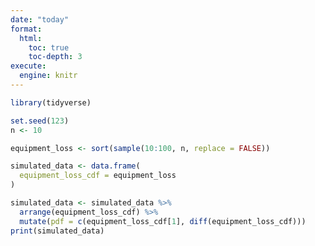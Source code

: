 ```yaml
---
date: "today"
format:
  html:
    toc: true
    toc-depth: 3
execute:
  engine: knitr
---
```


```r

library(tidyverse)

set.seed(123)
n <- 10 

equipment_loss <- sort(sample(10:100, n, replace = FALSE))

simulated_data <- data.frame(
  equipment_loss_cdf = equipment_loss
)

simulated_data <- simulated_data %>%
  arrange(equipment_loss_cdf) %>%
  mutate(pdf = c(equipment_loss_cdf[1], diff(equipment_loss_cdf)))
print(simulated_data)

```